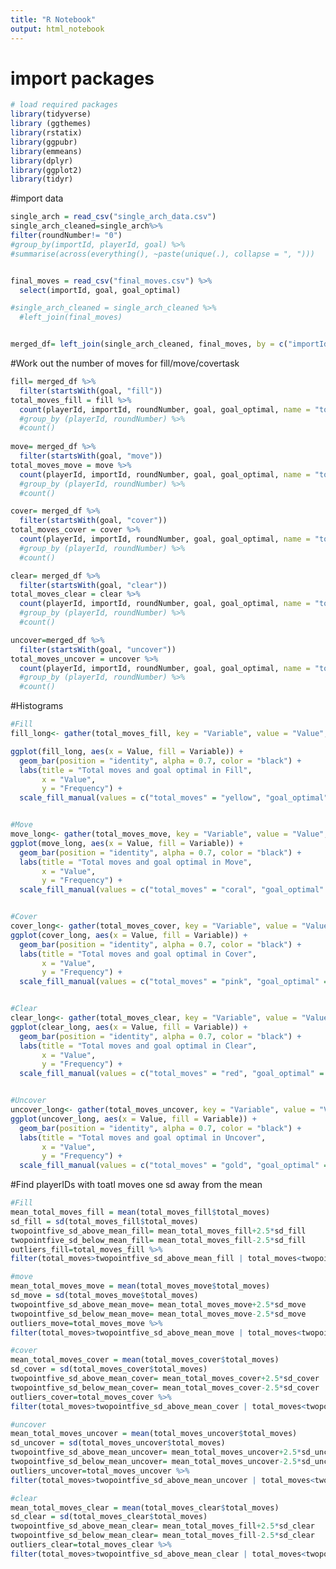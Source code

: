 ```yaml
---
title: "R Notebook"
output: html_notebook
---
```

# import packages
```r
# load required packages
library(tidyverse)
library (ggthemes)
library(rstatix)
library(ggpubr)
library(emmeans)
library(dplyr)
library(ggplot2)
library(tidyr)
```

#import data
```r
single_arch = read_csv("single_arch_data.csv")
single_arch_cleaned=single_arch%>%
filter(roundNumber!= "0")  
#group_by(importId, playerId, goal) %>%
#summarise(across(everything(), ~paste(unique(.), collapse = ", ")))


final_moves = read_csv("final_moves.csv") %>%
  select(importId, goal, goal_optimal)

#single_arch_cleaned = single_arch_cleaned %>%
  #left_join(final_moves)


merged_df= left_join(single_arch_cleaned, final_moves, by = c("importId", "goal"))
```

#Work out the number of moves for fill/move/covertask
```r

fill= merged_df %>%
  filter(startsWith(goal, "fill")) 
total_moves_fill = fill %>%
  count(playerId, importId, roundNumber, goal, goal_optimal, name = "total_moves")
  #group_by (playerId, roundNumber) %>%
  #count()
   
move= merged_df %>%
  filter(startsWith(goal, "move")) 
total_moves_move = move %>%
  count(playerId, importId, roundNumber, goal, goal_optimal, name = "total_moves")
  #group_by (playerId, roundNumber) %>%
  #count()

cover= merged_df %>%
  filter(startsWith(goal, "cover")) 
total_moves_cover = cover %>%
  count(playerId, importId, roundNumber, goal, goal_optimal, name = "total_moves")
  #group_by (playerId, roundNumber) %>%
  #count()

clear= merged_df %>%
  filter(startsWith(goal, "clear")) 
total_moves_clear = clear %>%
  count(playerId, importId, roundNumber, goal, goal_optimal, name = "total_moves")
  #group_by (playerId, roundNumber) %>%
  #count()

uncover=merged_df %>%
  filter(startsWith(goal, "uncover")) 
total_moves_uncover = uncover %>%
  count(playerId, importId, roundNumber, goal, goal_optimal, name = "total_moves")
  #group_by (playerId, roundNumber) %>%
  #count()
```


#Histograms 
```r
#Fill
fill_long<- gather(total_moves_fill, key = "Variable", value = "Value", total_moves, goal_optimal) 

ggplot(fill_long, aes(x = Value, fill = Variable)) +
  geom_bar(position = "identity", alpha = 0.7, color = "black") +
  labs(title = "Total moves and goal optimal in Fill",
       x = "Value",
       y = "Frequency") +
  scale_fill_manual(values = c("total_moves" = "yellow", "goal_optimal" = "blue")) 


#Move
move_long<- gather(total_moves_move, key = "Variable", value = "Value", total_moves, goal_optimal)
ggplot(move_long, aes(x = Value, fill = Variable)) +
  geom_bar(position = "identity", alpha = 0.7, color = "black") +
  labs(title = "Total moves and goal optimal in Move",
       x = "Value",
       y = "Frequency") +
  scale_fill_manual(values = c("total_moves" = "coral", "goal_optimal" = "cyan")) 


#Cover
cover_long<- gather(total_moves_cover, key = "Variable", value = "Value", total_moves, goal_optimal)
ggplot(cover_long, aes(x = Value, fill = Variable)) +
  geom_bar(position = "identity", alpha = 0.7, color = "black") +
  labs(title = "Total moves and goal optimal in Cover",
       x = "Value",
       y = "Frequency") +
  scale_fill_manual(values = c("total_moves" = "pink", "goal_optimal" = "purple")) 


#Clear
clear_long<- gather(total_moves_clear, key = "Variable", value = "Value", total_moves, goal_optimal)
ggplot(clear_long, aes(x = Value, fill = Variable)) +
  geom_bar(position = "identity", alpha = 0.7, color = "black") +
  labs(title = "Total moves and goal optimal in Clear",
       x = "Value",
       y = "Frequency") +
  scale_fill_manual(values = c("total_moves" = "red", "goal_optimal" = "black")) 


#Uncover
uncover_long<- gather(total_moves_uncover, key = "Variable", value = "Value", total_moves, goal_optimal)
ggplot(uncover_long, aes(x = Value, fill = Variable)) +
  geom_bar(position = "identity", alpha = 0.7, color = "black") +
  labs(title = "Total moves and goal optimal in Uncover",
       x = "Value",
       y = "Frequency") +
  scale_fill_manual(values = c("total_moves" = "gold", "goal_optimal" = "brown")) 

```

#Find playerIDs with toatl moves one sd away from the mean
```r
#Fill
mean_total_moves_fill = mean(total_moves_fill$total_moves) 
sd_fill = sd(total_moves_fill$total_moves) 
twopointfive_sd_above_mean_fill= mean_total_moves_fill+2.5*sd_fill
twopointfive_sd_below_mean_fill= mean_total_moves_fill-2.5*sd_fill
outliers_fill=total_moves_fill %>%
filter(total_moves>twopointfive_sd_above_mean_fill | total_moves<twopointfive_sd_below_mean_fill )

#move
mean_total_moves_move = mean(total_moves_move$total_moves) 
sd_move = sd(total_moves_move$total_moves) 
twopointfive_sd_above_mean_move= mean_total_moves_move+2.5*sd_move
twopointfive_sd_below_mean_move= mean_total_moves_move-2.5*sd_move
outliers_move=total_moves_move %>%
filter(total_moves>twopointfive_sd_above_mean_move | total_moves<twopointfive_sd_below_mean_move )

#cover
mean_total_moves_cover = mean(total_moves_cover$total_moves) 
sd_cover = sd(total_moves_cover$total_moves) 
twopointfive_sd_above_mean_cover= mean_total_moves_cover+2.5*sd_cover
twopointfive_sd_below_mean_cover= mean_total_moves_cover-2.5*sd_cover
outliers_cover=total_moves_cover %>%
filter(total_moves>twopointfive_sd_above_mean_cover | total_moves<twopointfive_sd_below_mean_cover )

#uncover
mean_total_moves_uncover = mean(total_moves_uncover$total_moves) 
sd_uncover = sd(total_moves_uncover$total_moves) 
twopointfive_sd_above_mean_uncover= mean_total_moves_uncover+2.5*sd_uncover
twopointfive_sd_below_mean_uncover= mean_total_moves_uncover-2.5*sd_uncover
outliers_uncover=total_moves_uncover %>%
filter(total_moves>twopointfive_sd_above_mean_uncover | total_moves<twopointfive_sd_below_mean_uncover )

#clear
mean_total_moves_clear = mean(total_moves_clear$total_moves) 
sd_clear = sd(total_moves_clear$total_moves) 
twopointfive_sd_above_mean_clear= mean_total_moves_fill+2.5*sd_clear
twopointfive_sd_below_mean_clear= mean_total_moves_fill-2.5*sd_clear
outliers_clear=total_moves_clear %>%
filter(total_moves>twopointfive_sd_above_mean_clear | total_moves<twopointfive_sd_below_mean_clear )
```




